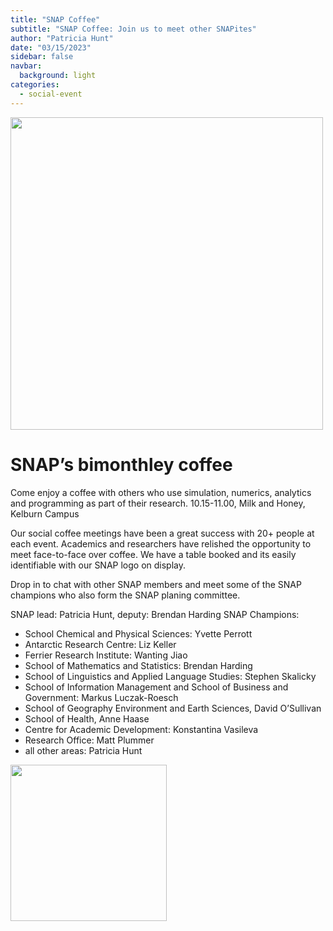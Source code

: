 ```yaml
---
title: "SNAP Coffee"
subtitle: "SNAP Coffee: Join us to meet other SNAPites"
author: "Patricia Hunt"
date: "03/15/2023"
sidebar: false
navbar:
  background: light
categories: 
  - social-event
---
```

<style>
.quarto-title-block .quarto-title-banner {
  background-image: url(images/small_logo.png);
#  border: solid 2px #FF9300;
  margin-top: -40px;
  color: white;
}
</style>

![](thumbnail1.jpeg){height=500 fig-align="center"}

<h1>SNAP's bimonthley coffee</h1>

Come enjoy a coffee with others who use simulation, numerics, analytics and programming as part of their research.
10.15-11.00, Milk and Honey, Kelburn Campus

Our social coffee meetings have been a great success with 20+ people at each event.  Academics and researchers have relished the opportunity to meet face-to-face over coffee.  We have a table booked and its easily identifiable with our SNAP logo on display.  

Drop in to chat with other SNAP members and meet some of the SNAP champions who also form the SNAP planing committee.

SNAP lead: Patricia Hunt, deputy: Brendan Harding
SNAP Champions:
<ul>
	<li>School Chemical and Physical Sciences: Yvette Perrott</li>

	<li>Antarctic Research Centre: Liz Keller</li>

	<li>Ferrier Research Institute: Wanting Jiao</li>

	<li>School of Mathematics and Statistics: Brendan Harding</li>

	<li>School of Linguistics and Applied Language Studies: Stephen Skalicky</li>

	<li>School of Information Management and School of Business and Government: Markus Luczak-Roesch </li>

	<li>School of Geography Environment and Earth Sciences, David O'Sullivan</li>

	<li>School of Health, Anne Haase</li>

	<li>Centre for Academic Development: Konstantina Vasileva</li>
	
	<li>Research Office: Matt Plummer</li>
	
	<li>all other areas: Patricia Hunt</li>
</ul>

![](snap_coffee1over.jpeg){height=250 fig-align="center"}